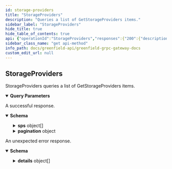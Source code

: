 ```yaml
---
id: storage-providers
title: "StorageProviders"
description: "Queries a list of GetStorageProviders items."
sidebar_label: "StorageProviders"
hide_title: true
hide_table_of_contents: true
api: {"operationId":"StorageProviders","responses":{"200":{"description":"A successful response.","content":{"*/*":{"schema":{"type":"object","properties":{"sps":{"type":"array","items":{"type":"object","properties":{"operator_address":{"type":"string","description":"operator_address defines the account address of the storage provider's operator; It also is the unique index key of sp."},"funding_address":{"type":"string","description":"funding_address defines one of the storage provider's accounts which is used to deposit and reward."},"seal_address":{"type":"string","title":"seal_address defines one of the storage provider's accounts which is used to SealObject"},"approval_address":{"type":"string","title":"approval_address defines one of the storage provider's accounts which is used to approve use's createBucket/createObject request"},"gc_address":{"type":"string","description":"gc_address defines one of the storage provider's accounts which is used for gc purpose."},"total_deposit":{"type":"string","description":"total_deposit defines the number of tokens deposited by this storage provider for staking."},"status":{"title":"status defines the current service status of this storage provider","type":"string","enum":["STATUS_IN_SERVICE","STATUS_IN_JAILED","STATUS_GRACEFUL_EXITING","STATUS_OUT_OF_SERVICE"],"default":"STATUS_IN_SERVICE","description":"Status is the status of a storage provider."},"endpoint":{"type":"string","title":"endpoint define the storage provider's network service address"},"description":{"description":"description defines the description terms for the storage provider.","type":"object","properties":{"moniker":{"type":"string","title":"moniker defines a human-readable name for the storage provider"},"identity":{"type":"string","description":"identity defines an optional identity signature (ex. UPort or Keybase)."},"website":{"type":"string","description":"website defines an optional website link."},"security_contact":{"type":"string","description":"security_contact defines an optional email for security contact."},"details":{"type":"string","description":"details define other optional details."}}}},"title":"StorageProvider defines the meta info of storage provider"}},"pagination":{"description":"pagination defines the pagination in the response.","type":"object","properties":{"next_key":{"type":"string","format":"byte","description":"next_key is the key to be passed to PageRequest.key to\nquery the next page most efficiently. It will be empty if\nthere are no more results."},"total":{"type":"string","format":"uint64","title":"total is total number of results available if PageRequest.count_total\nwas set, its value is undefined otherwise"}}}}}}}},"default":{"description":"An unexpected error response.","content":{"*/*":{"schema":{"type":"object","properties":{"error":{"type":"string"},"code":{"type":"integer","format":"int32"},"message":{"type":"string"},"details":{"type":"array","items":{"type":"object","properties":{"type_url":{"type":"string"},"value":{"type":"string","format":"byte"}}}}}}}}}},"parameters":[{"name":"pagination.key","description":"key is a value returned in PageResponse.next_key to begin\nquerying the next page most efficiently. Only one of offset or key\nshould be set.","in":"query","required":false,"schema":{"type":"string","format":"byte"}},{"name":"pagination.offset","description":"offset is a numeric offset that can be used when key is unavailable.\nIt is less efficient than using key. Only one of offset or key should\nbe set.","in":"query","required":false,"schema":{"type":"string","format":"uint64"}},{"name":"pagination.limit","description":"limit is the total number of results to be returned in the result page.\nIf left empty it will default to a value to be set by each app.","in":"query","required":false,"schema":{"type":"string","format":"uint64"}},{"name":"pagination.count_total","description":"count_total is set to true  to indicate that the result set should include\na count of the total number of items available for pagination in UIs.\ncount_total is only respected when offset is used. It is ignored when key\nis set.","in":"query","required":false,"schema":{"type":"boolean"}},{"name":"pagination.reverse","description":"reverse is set to true if results are to be returned in the descending order.\n\nSince: cosmos-sdk 0.43","in":"query","required":false,"schema":{"type":"boolean"}}],"tags":["Query"],"description":"Queries a list of GetStorageProviders items.","method":"get","path":"/greenfield/storage_providers","servers":[{"url":"https://gnfd-testnet-fullnode-tendermint-us.bnbchain.org"}],"info":{"title":"Greenfield - gRPC Gateway docs","description":"A REST interface for state queries","version":"1.0.0"},"postman":{"name":"Queries a list of GetStorageProviders items.","description":{"type":"text/plain"},"url":{"path":["greenfield","storage_providers"],"host":["{{baseUrl}}"],"query":[{"disabled":false,"description":{"content":"key is a value returned in PageResponse.next_key to begin\nquerying the next page most efficiently. Only one of offset or key\nshould be set.","type":"text/plain"},"key":"pagination.key","value":""},{"disabled":false,"description":{"content":"offset is a numeric offset that can be used when key is unavailable.\nIt is less efficient than using key. Only one of offset or key should\nbe set.","type":"text/plain"},"key":"pagination.offset","value":""},{"disabled":false,"description":{"content":"limit is the total number of results to be returned in the result page.\nIf left empty it will default to a value to be set by each app.","type":"text/plain"},"key":"pagination.limit","value":""},{"disabled":false,"description":{"content":"count_total is set to true  to indicate that the result set should include\na count of the total number of items available for pagination in UIs.\ncount_total is only respected when offset is used. It is ignored when key\nis set.","type":"text/plain"},"key":"pagination.count_total","value":""},{"disabled":false,"description":{"content":"reverse is set to true if results are to be returned in the descending order.\n\nSince: cosmos-sdk 0.43","type":"text/plain"},"key":"pagination.reverse","value":""}],"variable":[]},"header":[{"key":"Accept","value":"*/*"}],"method":"GET"}}
sidebar_class_name: "get api-method"
info_path: docs/greenfield-api/greenfield-grpc-gateway-docs
custom_edit_url: null
---
```



## StorageProviders

StorageProviders queries a list of GetStorageProviders items.

<details style={{"marginBottom":"1rem"}} data-collapsed={false} open={true}><summary style={{}}><strong>Query Parameters</strong></summary><div><ul><ParamsItem className={"paramsItem"} param={{"name":"pagination.key","description":"key is a value returned in PageResponse.next_key to begin\nquerying the next page most efficiently. Only one of offset or key\nshould be set.","in":"query","required":false,"schema":{"type":"string","format":"byte"}}}></ParamsItem><ParamsItem className={"paramsItem"} param={{"name":"pagination.offset","description":"offset is a numeric offset that can be used when key is unavailable.\nIt is less efficient than using key. Only one of offset or key should\nbe set.","in":"query","required":false,"schema":{"type":"string","format":"uint64"}}}></ParamsItem><ParamsItem className={"paramsItem"} param={{"name":"pagination.limit","description":"limit is the total number of results to be returned in the result page.\nIf left empty it will default to a value to be set by each app.","in":"query","required":false,"schema":{"type":"string","format":"uint64"}}}></ParamsItem><ParamsItem className={"paramsItem"} param={{"name":"pagination.count_total","description":"count_total is set to true  to indicate that the result set should include\na count of the total number of items available for pagination in UIs.\ncount_total is only respected when offset is used. It is ignored when key\nis set.","in":"query","required":false,"schema":{"type":"boolean"}}}></ParamsItem><ParamsItem className={"paramsItem"} param={{"name":"pagination.reverse","description":"reverse is set to true if results are to be returned in the descending order.\n\nSince: cosmos-sdk 0.43","in":"query","required":false,"schema":{"type":"boolean"}}}></ParamsItem></ul></div></details><div><ApiTabs><TabItem label={"200"} value={"200"}><div>

A successful response.

</div><div><MimeTabs schemaType={"response"}><TabItem label={"*/*"} value={"*/*"}><SchemaTabs><TabItem label={"Schema"} value={"Schema"}><details style={{}} data-collapsed={false} open={true}><summary style={{"textAlign":"left"}}><strong>Schema</strong></summary><div style={{"textAlign":"left","marginLeft":"1rem"}}></div><ul style={{"marginLeft":"1rem"}}><SchemaItem collapsible={true} className={"schemaItem"}><details style={{}}><summary style={{}}><strong>sps</strong><span style={{"opacity":"0.6"}}> object[]</span></summary><div style={{"marginLeft":"1rem"}}><li><div style={{"fontSize":"var(--ifm-code-font-size)","opacity":"0.6","marginLeft":"-.5rem","paddingBottom":".5rem"}}>Array [</div></li><SchemaItem collapsible={false} name={"operator_address"} required={false} schemaName={"string"} qualifierMessage={undefined} schema={{"type":"string","description":"operator_address defines the account address of the storage provider's operator; It also is the unique index key of sp."}}></SchemaItem><SchemaItem collapsible={false} name={"funding_address"} required={false} schemaName={"string"} qualifierMessage={undefined} schema={{"type":"string","description":"funding_address defines one of the storage provider's accounts which is used to deposit and reward."}}></SchemaItem><SchemaItem collapsible={false} name={"seal_address"} required={false} schemaName={"seal_address defines one of the storage provider's accounts which is used to SealObject"} qualifierMessage={undefined} schema={{"type":"string","title":"seal_address defines one of the storage provider's accounts which is used to SealObject"}}></SchemaItem><SchemaItem collapsible={false} name={"approval_address"} required={false} schemaName={"approval_address defines one of the storage provider's accounts which is used to approve use's createBucket/createObject request"} qualifierMessage={undefined} schema={{"type":"string","title":"approval_address defines one of the storage provider's accounts which is used to approve use's createBucket/createObject request"}}></SchemaItem><SchemaItem collapsible={false} name={"gc_address"} required={false} schemaName={"string"} qualifierMessage={undefined} schema={{"type":"string","description":"gc_address defines one of the storage provider's accounts which is used for gc purpose."}}></SchemaItem><SchemaItem collapsible={false} name={"total_deposit"} required={false} schemaName={"string"} qualifierMessage={undefined} schema={{"type":"string","description":"total_deposit defines the number of tokens deposited by this storage provider for staking."}}></SchemaItem><SchemaItem collapsible={false} name={"status"} required={false} schemaName={"status defines the current service status of this storage provider"} qualifierMessage={"**Possible values:** [`STATUS_IN_SERVICE`, `STATUS_IN_JAILED`, `STATUS_GRACEFUL_EXITING`, `STATUS_OUT_OF_SERVICE`]"} schema={{"title":"status defines the current service status of this storage provider","type":"string","enum":["STATUS_IN_SERVICE","STATUS_IN_JAILED","STATUS_GRACEFUL_EXITING","STATUS_OUT_OF_SERVICE"],"default":"STATUS_IN_SERVICE","description":"Status is the status of a storage provider."}}></SchemaItem><SchemaItem collapsible={false} name={"endpoint"} required={false} schemaName={"endpoint define the storage provider's network service address"} qualifierMessage={undefined} schema={{"type":"string","title":"endpoint define the storage provider's network service address"}}></SchemaItem><SchemaItem collapsible={true} className={"schemaItem"}><details style={{}}><summary style={{}}><strong>description</strong><span style={{"opacity":"0.6"}}> object</span></summary><div style={{"marginLeft":"1rem"}}><div style={{"marginTop":".5rem","marginBottom":".5rem"}}>

description defines the description terms for the storage provider.

</div><SchemaItem collapsible={false} name={"moniker"} required={false} schemaName={"moniker defines a human-readable name for the storage provider"} qualifierMessage={undefined} schema={{"type":"string","title":"moniker defines a human-readable name for the storage provider"}}></SchemaItem><SchemaItem collapsible={false} name={"identity"} required={false} schemaName={"string"} qualifierMessage={undefined} schema={{"type":"string","description":"identity defines an optional identity signature (ex. UPort or Keybase)."}}></SchemaItem><SchemaItem collapsible={false} name={"website"} required={false} schemaName={"string"} qualifierMessage={undefined} schema={{"type":"string","description":"website defines an optional website link."}}></SchemaItem><SchemaItem collapsible={false} name={"security_contact"} required={false} schemaName={"string"} qualifierMessage={undefined} schema={{"type":"string","description":"security_contact defines an optional email for security contact."}}></SchemaItem><SchemaItem collapsible={false} name={"details"} required={false} schemaName={"string"} qualifierMessage={undefined} schema={{"type":"string","description":"details define other optional details."}}></SchemaItem></div></details></SchemaItem><li><div style={{"fontSize":"var(--ifm-code-font-size)","opacity":"0.6","marginLeft":"-.5rem"}}>]</div></li></div></details></SchemaItem><SchemaItem collapsible={true} className={"schemaItem"}><details style={{}}><summary style={{}}><strong>pagination</strong><span style={{"opacity":"0.6"}}> object</span></summary><div style={{"marginLeft":"1rem"}}><div style={{"marginTop":".5rem","marginBottom":".5rem"}}>

pagination defines the pagination in the response.

</div><SchemaItem collapsible={false} name={"next_key"} required={false} schemaName={"byte"} qualifierMessage={undefined} schema={{"type":"string","format":"byte","description":"next_key is the key to be passed to PageRequest.key to\nquery the next page most efficiently. It will be empty if\nthere are no more results."}}></SchemaItem><SchemaItem collapsible={false} name={"total"} required={false} schemaName={"uint64"} qualifierMessage={undefined} schema={{"type":"string","format":"uint64","title":"total is total number of results available if PageRequest.count_total\nwas set, its value is undefined otherwise"}}></SchemaItem></div></details></SchemaItem></ul></details></TabItem><TabItem label={"Example (from schema)"} value={"Example (from schema)"}><ResponseSamples responseExample={"{\n  \"sps\": [\n    {\n      \"operator_address\": \"string\",\n      \"funding_address\": \"string\",\n      \"seal_address\": \"string\",\n      \"approval_address\": \"string\",\n      \"gc_address\": \"string\",\n      \"total_deposit\": \"string\",\n      \"status\": \"STATUS_IN_SERVICE\",\n      \"endpoint\": \"string\",\n      \"description\": {\n        \"moniker\": \"string\",\n        \"identity\": \"string\",\n        \"website\": \"string\",\n        \"security_contact\": \"string\",\n        \"details\": \"string\"\n      }\n    }\n  ],\n  \"pagination\": {\n    \"next_key\": \"string\",\n    \"total\": \"string\"\n  }\n}"} language={"json"}></ResponseSamples></TabItem></SchemaTabs></TabItem></MimeTabs></div></TabItem><TabItem label={"default"} value={"default"}><div>

An unexpected error response.

</div><div><MimeTabs schemaType={"response"}><TabItem label={"*/*"} value={"*/*"}><SchemaTabs><TabItem label={"Schema"} value={"Schema"}><details style={{}} data-collapsed={false} open={true}><summary style={{"textAlign":"left"}}><strong>Schema</strong></summary><div style={{"textAlign":"left","marginLeft":"1rem"}}></div><ul style={{"marginLeft":"1rem"}}><SchemaItem collapsible={false} name={"error"} required={false} schemaName={"string"} qualifierMessage={undefined} schema={{"type":"string"}}></SchemaItem><SchemaItem collapsible={false} name={"code"} required={false} schemaName={"int32"} qualifierMessage={undefined} schema={{"type":"integer","format":"int32"}}></SchemaItem><SchemaItem collapsible={false} name={"message"} required={false} schemaName={"string"} qualifierMessage={undefined} schema={{"type":"string"}}></SchemaItem><SchemaItem collapsible={true} className={"schemaItem"}><details style={{}}><summary style={{}}><strong>details</strong><span style={{"opacity":"0.6"}}> object[]</span></summary><div style={{"marginLeft":"1rem"}}><li><div style={{"fontSize":"var(--ifm-code-font-size)","opacity":"0.6","marginLeft":"-.5rem","paddingBottom":".5rem"}}>Array [</div></li><SchemaItem collapsible={false} name={"type_url"} required={false} schemaName={"string"} qualifierMessage={undefined} schema={{"type":"string"}}></SchemaItem><SchemaItem collapsible={false} name={"value"} required={false} schemaName={"byte"} qualifierMessage={undefined} schema={{"type":"string","format":"byte"}}></SchemaItem><li><div style={{"fontSize":"var(--ifm-code-font-size)","opacity":"0.6","marginLeft":"-.5rem"}}>]</div></li></div></details></SchemaItem></ul></details></TabItem><TabItem label={"Example (from schema)"} value={"Example (from schema)"}><ResponseSamples responseExample={"{\n  \"error\": \"string\",\n  \"code\": 0,\n  \"message\": \"string\",\n  \"details\": [\n    {\n      \"type_url\": \"string\",\n      \"value\": \"string\"\n    }\n  ]\n}"} language={"json"}></ResponseSamples></TabItem></SchemaTabs></TabItem></MimeTabs></div></TabItem></ApiTabs></div>
      